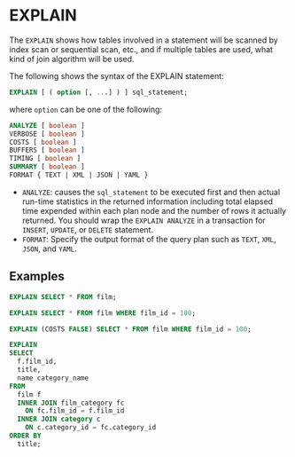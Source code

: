 # EXPLAIN

The `EXPLAIN` shows how tables involved in a statement will be scanned by index scan or sequential scan, etc., and if multiple tables are used, what kind of join algorithm will be used.

The following shows the syntax of the EXPLAIN statement:

```sql
EXPLAIN [ ( option [, ...] ) ] sql_statement;
```

where `option` can be one of the following:

```sql
ANALYZE [ boolean ]
VERBOSE [ boolean ]
COSTS [ boolean ]
BUFFERS [ boolean ]
TIMING [ boolean ]  
SUMMARY [ boolean ]
FORMAT { TEXT | XML | JSON | YAML }
```

- `ANALYZE`: causes the `sql_statement` to be executed first and then actual run-time statistics in the returned information including total elapsed time expended within each plan node and the number of rows it actually returned. You should wrap the `EXPLAIN ANALYZE` in a transaction for `INSERT`, `UPDATE`, or `DELETE` statement.
- `FORMAT`: Specify the output format of the query plan such as `TEXT`, `XML`, `JSON`, and `YAML`.


## Examples

```sql
EXPLAIN SELECT * FROM film;

EXPLAIN SELECT * FROM film WHERE film_id = 100;

EXPLAIN (COSTS FALSE) SELECT * FROM film WHERE film_id = 100;

EXPLAIN
SELECT
  f.film_id,
  title,
  name category_name
FROM
  film f
  INNER JOIN film_category fc 
    ON fc.film_id = f.film_id
  INNER JOIN category c 
    ON c.category_id = fc.category_id
ORDER BY
  title;
```
